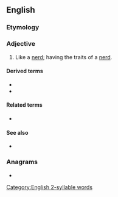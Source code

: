 ==English==

===Etymology===
{{suffix|en|nerd|ish}}

===Adjective===
{{en-adj}}

# Like a [[nerd]]; having the traits of a [[nerd]].

====Derived terms====
* {{l|en|nerdishly}}
* {{l|en|nerdishness}}

====Related terms====
* {{l|en|nerdy}}

====See also====
* {{l|en|geekish}}

===Anagrams===
* {{anagrams|en|a=dehinrs|Dishner|hinders|shrined}}

[[Category:English 2-syllable words]]